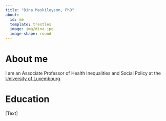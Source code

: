 ```yaml
---
title: "Dina Maskileyson, PhD"
about:
  id: me
  template: trestles
  image: img/dina.jpg
  image-shape: round
---
```


:::{#me}

# About me

I am an Associate Professor of Health Inequalities and Social Policy at the [University of Luxembourg](https://www.uni.lu/en/).


# Education

[Text]

:::

<!--Thanks for checking out my web site!-->
